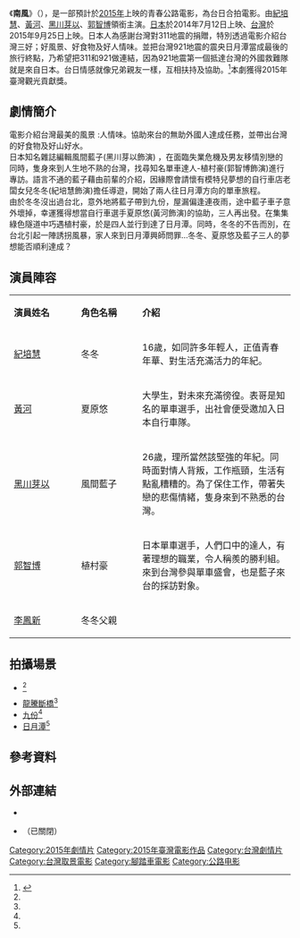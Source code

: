 {{refimprove|time=2015-08-16T14:29:26+00:00}}
{{Infobox Film
| name           = 南風
| original_name  = Riding The Breeze
| image          = 南風.jpg
| image_size     =
| caption        = 
| based_on       = 
| 監製           =王世雄、{{Link-ja|大和田廣樹|大和田廣樹}}
  製片 范健祐
| 製作人         =范健祐
| 導演           ={{Link-ja|荻生田宏志|萩生田宏治}}
| 編劇           = 
| 主演           = [[紀培慧|紀培慧]]、[[黃河_(臺灣演員)|黃河]]、{{Link-ja|黑川芽以|黒川芽以}}、{{Link-ja|郭智博|郭智博}}
| 製片商         =  好好看國際影藝、Dreamkid
| 發行商         =  華影國際影藝、
| 產地           = {{台灣電影產地}}
| 上映日期       = {{film date|2014|07|12|日本}}<br/>{{film date|2015|09|25|台灣}}
| 語言           = 華語、日語
| tw_name        = 
}}

《'''南風'''》（{{lang-en|''''' Riding The Breeze '''''}}），是一部預計於[[2015年電影列表|2015年]]上映的青春公路電影，為台日合拍電影。由[[紀培慧|紀培慧]]、[[黃河_(臺灣演員)|黃河]]、[[黑川芽以|黑川芽以]]、[[郭智博|郭智博]]領銜主演。[[日本|日本]]於2014年7月12日上映、[[台灣|台灣]]於2015年9月25日上映。日本人為感謝台灣對311地震的捐贈，特別透過電影介紹台灣三好；好風景、好食物及好人情味。並把台灣921地震的震央日月潭當成最後的旅行終點，乃希望把311和921做連結，因為921地震第一個抵達台灣的外國救難隊就是來自日本。台日情感就像兄弟親友一樣，互相扶持及協助。<ref name="ETT">{{cite news|author=|title=日本單車電影《南風》取景台灣　九份、日月潭皆入列|url=http://travel.ettoday.net/article/376534.htm|accessdate=2014-07-09|newspaper=ettoday|date=2014-07-09|archive-date=2014-07-10|archive-url=https://web.archive.org/web/20140710175852/http://travel.ettoday.net/article/376534.htm|dead-url=no}}</ref>本劇獲得2015年臺灣觀光貢獻獎。

== 劇情簡介 ==
電影介紹台灣最美的風景 :人情味。協助來台的無助外國人達成任務，並帶出台灣的好食物及好山好水。<br>
日本知名雜誌編輯風間藍子(黑川芽以飾演) ，在面臨失業危機及男友移情別戀的同時，隻身來到人生地不熟的台灣，找尋知名單車達人-植村豪(郭智博飾演)進行專訪。語言不通的藍子藉由前輩的介紹，因緣際會請懷有模特兒夢想的自行車店老闆女兒冬冬(紀培慧飾演)擔任導遊，開始了兩人往日月潭方向的單車旅程。<br>

由於冬冬沒出過台北，意外地將藍子帶到九份，屋漏偏逢連夜雨，途中藍子車子意外壞掉，幸運獲得想當自行車選手夏原悠(黃河飾演)的協助，三人再出發。在集集綠色隧道中巧遇植村豪，於是四人並行到達了日月潭。同時，冬冬的不告而別，在台北引起一陣誘拐風暴，家人來到日月潭興師問罪…冬冬、夏原悠及藍子三人的夢想能否順利達成？

== 演員陣容 ==
{|class="wikitable" width="60%"
|- style="background:#AFC7BA; color:snow" align=center
|style="width:22%"|'''演員姓名'''||style="width:20%"|'''角色名稱'''||style="width:50%"|'''介紹'''
|-
! [[紀培慧|紀培慧]]
! 冬冬
| 16歲，如同許多年輕人，正值青春年華、對生活充滿活力的年紀。
|-
! [[黃河_(臺灣演員)|黃河]]
! 夏原悠
| 大學生，對未來充滿徬徨。表哥是知名的單車選手，出社會便受邀加入日本自行車隊。
|-
! [[黑川芽以|黑川芽以]]
! 風間藍子
| 26歲，理所當然該堅強的年紀。同時面對情人背叛，工作瓶頸，生活有點亂糟糟的。為了保住工作，帶著失戀的悲傷情緒，隻身來到不熟悉的台灣。
|-
! [[郭智博|郭智博]]
! 植村豪
| 日本單車選手，人們口中的達人，有著理想的職業，令人稱羨的勝利組。來到台灣參與單車盛會，也是藍子來台的採訪對象。
|-
![[李鳳新|李鳳新]]
!冬冬父親
|
|}

== 拍攝場景 ==
*{{Flagicon|JPN}}{{Link-ja|島波海道|しまなみ海道サイクリング}}<ref name="ETT" />
*[[龍騰斷橋|龍騰斷橋]]<ref name="ETT" />
*[[九份|九份]]<ref name="ETT" />
*[[日月潭|日月潭]]<ref name="ETT" />

== 參考資料 ==
{{reflist}}
== 外部連結 ==
* {{facebook|taiwan.cycling.movie|映画『南風』}}{{ja icon}}
* {{facebook|ridingthebreeze|南風}}（已關閉）

[[Category:2015年劇情片|Category:2015年劇情片]]
[[Category:2015年臺灣電影作品|Category:2015年臺灣電影作品]]
[[Category:台灣劇情片|Category:台灣劇情片]]
[[Category:台灣取景電影|Category:台灣取景電影]]
[[Category:腳踏車電影|Category:腳踏車電影]]
[[Category:公路电影|Category:公路电影]]